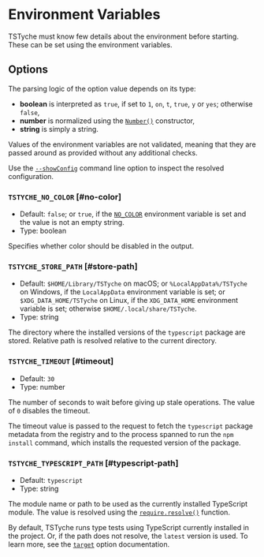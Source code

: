 
# Environment Variables

TSTyche must know few details about the environment before starting. These can be set using the environment variables.

## Options

The parsing logic of the option value depends on its type:

- **boolean** is interpreted as `true`, if set to `1`, `on`, `t`, `true`, `y` or `yes`; otherwise `false`,
- **number** is normalized using the [`Number()`](https://developer.mozilla.org/docs/Web/JavaScript/Reference/Global_Objects/Number/Number) constructor,
- **string** is simply a string.

<Warning>

Values of the environment variables are not validated, meaning that they are passed around as provided without any additional checks.

</Warning>

<Tip>

Use the [`--showConfig`](./command-line.mdx#show-config) command line option to inspect the resolved configuration.

</Tip>

### `TSTYCHE_NO_COLOR` [#no-color]

- Default: `false`; or `true`, if the [`NO_COLOR`](https://no-color.org) environment variable is set and the value is not an empty string.
- Type: boolean

Specifies whether color should be disabled in the output.

### `TSTYCHE_STORE_PATH` [#store-path]

- Default: `$HOME/Library/TSTyche` on macOS; or `%LocalAppData%/TSTyche` on Windows, if the `LocalAppData` environment variable is set; or `$XDG_DATA_HOME/TSTyche` on Linux, if the `XDG_DATA_HOME` environment variable is set; otherwise `$HOME/.local/share/TSTyche`.
- Type: string

The directory where the installed versions of the `typescript` package are stored. Relative path is resolved relative to the current directory.

### `TSTYCHE_TIMEOUT` [#timeout]

- Default: `30`
- Type: number

The number of seconds to wait before giving up stale operations. The value of `0` disables the timeout.

The timeout value is passed to the request to fetch the `typescript` package metadata from the registry and to the process spanned to run the `npm install` command, which installs the requested version of the package.

### `TSTYCHE_TYPESCRIPT_PATH` [#typescript-path]

- Default: `typescript`
- Type: string

The module name or path to be used as the currently installed TypeScript module. The value is resolved using the [`require.resolve()`](https://nodejs.org/docs/latest/api/modules.html#requireresolverequest-options) function.

By default, TSTyche runs type tests using TypeScript currently installed in the project. Or, if the path does not resolve, the `latest` version is used. To learn more, see the [`target`](./config-file.mdx#target) option documentation.
